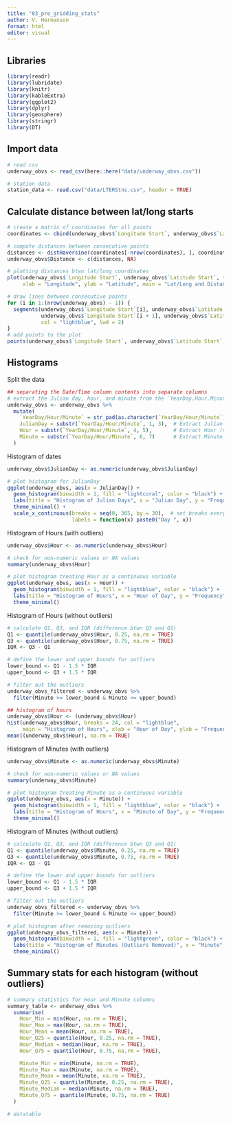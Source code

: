 ```yaml
---
title: "03_pre_gridding_stats"
author: V. Hermanson
format: html
editor: visual
---
```


## Libraries

```r
library(readr)
library(lubridate)
library(knitr)
library(kableExtra)
library(ggplot2)
library(dplyr)
library(geosphere)
library(stringr)
library(DT)
```

## Import data

```r
# read csv
underway_obvs <- read_csv(here::here("data/underway_obvs.csv"))

# station data
station_data <- read.csv("data/LTERStns.csv", header = TRUE)
```

## Calculate distance between lat/long starts

```r
# create a matrix of coordinates for all points
coordinates <- cbind(underway_obvs$`Longitude Start`, underway_obvs$`Latitude Start`)

# compute distances between consecutive points
distances <- distHaversine(coordinates[-nrow(coordinates), ], coordinates[-1, ])
underway_obvs$Distance <- c(distances, NA) 

# plotting distances btwn lat/long coordinates
plot(underway_obvs$`Longitude Start`, underway_obvs$`Latitude Start`, type = "n", 
     xlab = "Longitude", ylab = "Latitude", main = "Lat/Long and Distances")

# draw lines between consecutive points
for (i in 1:(nrow(underway_obvs) - 1)) {
  segments(underway_obvs$`Longitude Start`[i], underway_obvs$`Latitude Start`[i],
           underway_obvs$`Longitude Start`[i + 1], underway_obvs$`Latitude Start`[i + 1],
           col = "lightblue", lwd = 2)
}
# add points to the plot
points(underway_obvs$`Longitude Start`, underway_obvs$`Latitude Start`, pch = 19, col = "maroon")
```

## Histograms

Split the data

```r

## separating the Date/Time column contents into separate columns
# extract the Julian day, hour, and minute from the `YearDay.Hour.Minute column
underway_obvs <- underway_obvs %>%
  mutate(
    `YearDay/Hour/Minute` = str_pad(as.character(`YearDay/Hour/Minute`), width = 7, pad = "0"),  # Ensure 7 characters
    JulianDay = substr(`YearDay/Hour/Minute`, 1, 3),  # Extract Julian Day (first 3 characters)
    Hour = substr(`YearDay/Hour/Minute`, 4, 5),       # Extract Hour (next 2 characters)
    Minute = substr(`YearDay/Hour/Minute`, 6, 7)      # Extract Minute (last 2 characters)
  )
```

Histogram of dates

```r
underway_obvs$JulianDay <- as.numeric(underway_obvs$JulianDay)

# plot histogram for JulianDay
ggplot(underway_obvs, aes(x = JulianDay)) + 
  geom_histogram(binwidth = 1, fill = "lightcoral", color = "black") +
  labs(title = "Histogram of Julian Days", x = "Julian Day", y = "Frequency") +
  theme_minimal() +
  scale_x_continuous(breaks = seq(0, 365, by = 30),  # set breaks every 30 days
                     labels = function(x) paste0("Day ", x))  
```

Histogram of Hours (with outliers)

```r
underway_obvs$Hour <- as.numeric(underway_obvs$Hour)

# check for non-numeric values or NA values
summary(underway_obvs$Hour)

# plot histogram treating Hour as a continuous variable
ggplot(underway_obvs, aes(x = Hour)) +
  geom_histogram(binwidth = 1, fill = "lightblue", color = "black") +
  labs(title = "Histogram of Hours", x = "Hour of Day", y = "Frequency") +
  theme_minimal()
```

Histogram of Hours (without outliers)

```r
# calculate Q1, Q3, and IQR (difference btwn Q3 and Q1)
Q1 <- quantile(underway_obvs$Hour, 0.25, na.rm = TRUE)
Q3 <- quantile(underway_obvs$Hour, 0.75, na.rm = TRUE)
IQR <- Q3 - Q1

# define the lower and upper bounds for outliers
lower_bound <- Q1 - 1.5 * IQR
upper_bound <- Q3 + 1.5 * IQR

# filter out the outliers
underway_obvs_filtered <- underway_obvs %>%
  filter(Minute >= lower_bound & Minute <= upper_bound)

## histogram of hours
underway_obvs$Hour <- (underway_obvs$Hour)
hist(underway_obvs$Hour, breaks = 24, col = "lightblue", 
     main = "Histogram of Hours", xlab = "Hour of Day", ylab = "Frequency")
mean((underway_obvs$Hour), na.rm = TRUE)
```

Histogram of Minutes (with outliers)

```r
underway_obvs$Minute <- as.numeric(underway_obvs$Minute)

# check for non-numeric values or NA values
summary(underway_obvs$Minute)

# plot histogram treating Minute as a continuous variable
ggplot(underway_obvs, aes(x = Minute)) +
  geom_histogram(binwidth = 1, fill = "lightblue", color = "black") +
  labs(title = "Histogram of Hours", x = "Minute of Day", y = "Frequency") +
  theme_minimal()
```

Histogram of Minutes (without outliers)

```r
# calculate Q1, Q3, and IQR (difference btwn Q3 and Q1)
Q1 <- quantile(underway_obvs$Minute, 0.25, na.rm = TRUE)
Q3 <- quantile(underway_obvs$Minute, 0.75, na.rm = TRUE)
IQR <- Q3 - Q1

# define the lower and upper bounds for outliers
lower_bound <- Q1 - 1.5 * IQR
upper_bound <- Q3 + 1.5 * IQR

# filter out the outliers
underway_obvs_filtered <- underway_obvs %>%
  filter(Minute >= lower_bound & Minute <= upper_bound)

# plot histogram after removing outliers
ggplot(underway_obvs_filtered, aes(x = Minute)) + 
  geom_histogram(binwidth = 1, fill = "lightgreen", color = "black") +
  labs(title = "Histogram of Minutes (Outliers Removed)", x = "Minute", y = "Frequency") +
  theme_minimal()
```

## Summary stats for each histogram (without outliers)

```r
# summary statistics for Hour and Minute columns
summary_table <- underway_obvs %>%
  summarise(
    Hour_Min = min(Hour, na.rm = TRUE),
    Hour_Max = max(Hour, na.rm = TRUE),
    Hour_Mean = mean(Hour, na.rm = TRUE),
    Hour_Q25 = quantile(Hour, 0.25, na.rm = TRUE),
    Hour_Median = median(Hour, na.rm = TRUE),
    Hour_Q75 = quantile(Hour, 0.75, na.rm = TRUE),

    Minute_Min = min(Minute, na.rm = TRUE),
    Minute_Max = max(Minute, na.rm = TRUE),
    Minute_Mean = mean(Minute, na.rm = TRUE),
    Minute_Q25 = quantile(Minute, 0.25, na.rm = TRUE),
    Minute_Median = median(Minute, na.rm = TRUE),
    Minute_Q75 = quantile(Minute, 0.75, na.rm = TRUE)
  )

# datatable




```
